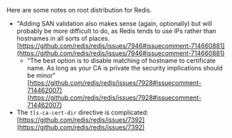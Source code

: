 Here are some notes on root distribution for Redis.

- "Adding SAN validation also makes sense (again, optionally) but will probably be more difficult to do, as Redis tends to use IPs rather than hostnames in all sorts of places. [https://github.com/redis/redis/issues/7946#issuecomment-714660881](https://github.com/redis/redis/issues/7946#issuecomment-714660881)
    - "The best option is to disable matching of hostname to certificate name. As long as your CA is private the security implications should be minor" [https://github.com/redis/redis/issues/7928#issuecomment-714462007](https://github.com/redis/redis/issues/7928#issuecomment-714462007)
- The `tls-ca-cert-dir` directive is complicated: [https://github.com/redis/redis/issues/7392](https://github.com/redis/redis/issues/7392)
